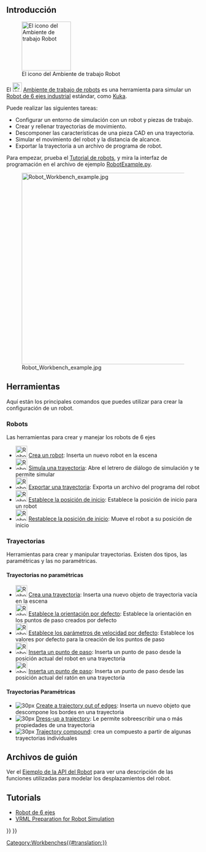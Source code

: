 <languages/>

{{Docnav/es
|[[Reverse_Engineering_Workbench/es|Ambiente de trabajo Ingeniería inversa]]
|[[Sketcher_Workbench/es|Ambiente de trabajo Croquizador]]
|IconL=Workbench_Reverse_Engineering.svg
|IconR=Workbench_Sketcher.svg
}}

{{VeryImportantMessage|El Ambiente de trabajo Robot no se mantiene. Si tienes experiencia en el tema y estás interesado en mantenerlo, por favor declara tu intención en la sección de desarrolladores del [https://forum.freecadweb.org/index.php Foro de FreeCAD].

La razón por la que este ambiente de trabajo está todavía en el código fuente maestro es porque este ambiente de trabajo está programado en C++. Si este ambiente de trabajo pudiera ser programado en Python, entonces podría convertirse en un [[external_workbenches/es|Ambiente de trabajo externo]] y podría ser movido a un repositorio separado.
}}

<span id="Introduction"></span>
== Introducción ==

[[Image:Workbench_Robot.svg|thumb|128px|El icono del Ambiente de trabajo Robot]]

El [[Image:Workbench_Robot.svg|24px]] [[Robot_Workbench/es|Ambiente de trabajo de robots]] es una herramienta para simular un [[Robot_6-Axis/es|Robot de 6 ejes industrial]] estándar, como [http://kuka.com/ Kuka].

Puede realizar las siguientes tareas:
* Configurar un entorno de simulación con un robot y piezas de trabajo.
* Crear y rellenar trayectorias de movimiento.
* Descomponer las características de una pieza CAD en una trayectoria.
* Simular el movimiento del robot y la distancia de alcance.
* Exportar la trayectoria a un archivo de programa de robot.

Para empezar, prueba el [[Robot_tutorial/es|Tutorial de robots]], y mira la interfaz de programación en el archivo de ejemplo [https://github.com/FreeCAD/FreeCAD_sf_master/blob/master/src/Mod/Robot/RobotExample.py RobotExample.py].

{{TOCright}}
[[Image:Robot_Workbench_example.jpg|500px]]

== Herramientas ==
Aquí están los principales comandos que puedes utilizar para crear la configuración de un robot. 

=== Robots ===
Las herramientas para crear y manejar los robots de 6 ejes

* [[Image:Robot_CreateRobot.svg|30px]] [[Robot_CreateRobot/es|Crea un robot]]: Inserta un nuevo robot en la escena
* [[Image:Robot_Simulate.svg|30px]] [[Robot_Simulate/es|Simula una trayectoria]]: Abre el letrero de diálogo de simulación y te permite simular 
* [[Image:Robot_Export.svg|30px]] [[Robot_Export/es|Exportar una trayectoria]]: Exporta un archivo del programa del robot
* [[Image:Robot_SetHomePos.svg|30px]] [[Robot_SetHomePos/es|Establece la posición de inicio]]: Establece la posición de inicio para un robot
* [[Image:Robot_RestoreHomePos.svg|30px]] [[Robot_RestoreHomePos/es|Restablece la posición de inicio]]: Mueve el robot a su posición de inicio

=== Trayectorias ===
Herramientas para crear y manipular trayectorias. Existen dos tipos, las paramétricas y las no paramétricas.

==== Trayectorias no paramétricas ====
* [[Image:Robot_CreateTrajectory.svg|30px]] [[Robot_CreateTrajectory/es|Crea una trayectoria]]: Inserta una nuevo objeto de trayectoria vacía en la escena
* [[Image:Robot_SetDefaultOrientation.svg|30px]] [[Robot_SetDefaultOrientation/es|Establece la orientación por defecto]]: Establece la orientación en los puntos de paso creados por defecto
* [[Image:Robot_SetDefaultValues.svg|30px]] [[Robot_SetDefaultValues/es|Establece los parámetros de velocidad por defecto]]: Establece los valores por defecto para la creación de los puntos de paso
* [[Image:Robot_InsertWaypoint.svg|30px]] [[Robot_InsertWaypoint/es|Inserta un punto de paso]]: Inserta un punto de paso desde la posición actual del robot en una trayectoria
* [[Image:Robot_InsertWaypointPre.svg|30px]] [[Robot_InsertWaypointPre/es|Inserta un punto de paso]]: Inserta un punto de paso desde las posición actual del ratón en una trayectoria

==== Trayectorias Paramétricas ====
* [[Image:Robot_Edge2Trac.svg | 30px]] [[Robot_Edge2Trac/es|Create a trajectory out of edges]]: Inserta un nuevo objeto que descompone los bordes en una trayectoria
* [[Image:Robot_TrajectoryDressUp.svg | 30px]] [[Robot_TrajectoryDressUp/es|Dress-up a trajectory]]: Le permite sobreescribir una o más propiedades de una trayectoria
* [[Image:Robot_TrajectoryCompound.svg | 30px]] [[Robot_TrajectoryCompound/es|Trajectory compound]]: crea un compuesto a partir de algunas trayectorias individuales

<span id="Scripting"></span>
== Archivos de guión ==

Ver el [[Robot_API_example/es|Ejemplo de la API del Robot]] para ver una descripción de las funciones utilizadas para modelar los desplazamientos del robot.

== Tutorials == 
* [[Robot 6-Axis/es|Robot de 6 ejes]] 
* [[VRML Preparation for Robot Simulation/es|VRML Preparation for Robot Simulation]]


{{Docnav/es
|[[Reverse_Engineering_Workbench/es|Ambiente de trabajo Ingeniería inversa]]
|[[Sketcher_Workbench/es|Ambiente de trabajo Croquizador]]
|IconL=Workbench_Reverse_Engineering.svg
|IconR=Workbench_Sketcher.svg
}}

{{Robot Tools navi{{#translation:}}}}
{{Userdocnavi{{#translation:}}}}
[[Category:Workbenches{{#translation:}}]]